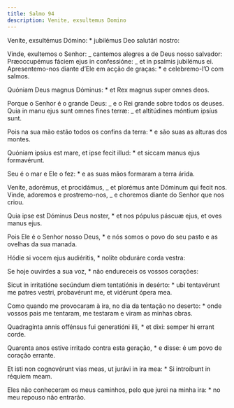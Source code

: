 ```yaml
---
title: Salmo 94
description: Venite, exsultemus Domino
---
```


<div class="side-by-side not-content">

Veníte, exsultémus Dómino: \* jubilémus Deo salutári nostro:

Vinde, exultemos o Senhor: _ cantemos alegres a de Deus nosso salvador: Præoccupémus fáciem ejus in confessióne: _ et in psalmis jubilémus ei. Apresentemo-nos diante d’Ele em acção de graças: \* e celebremo-l’O com salmos.

Quóniam Deus magnus Dóminus: \* et Rex magnus super omnes deos.

Porque o Senhor é o grande Deus: _ e o Rei grande sobre todos os deuses. Quia in manu ejus sunt omnes fines terræ: _ et altitúdines móntium ipsíus sunt.

Pois na sua mão estão todos os confins da terra: \* e são suas as alturas dos montes.

Quóniam ipsíus est mare, et ipse fecit illud: \* et siccam manus ejus formavérunt.

Seu é o mar e Ele o fez: \* e as suas mãos formaram a terra árida.

Veníte, adorémus, et procidámus, _ et plorémus ante Dóminum qui fecit nos. Vinde, adoremos e prostremo-nos, _ e choremos diante do Senhor que nos criou.

Quia ipse est Dóminus Deus noster, \* et nos pópulus páscuæ ejus, et oves manus ejus.

Pois Ele é o Senhor nosso Deus, \* e nós somos o povo do seu pasto e as ovelhas da sua manada.

Hódie si vocem ejus audiéritis, \* nolíte obduráre corda vestra:

Se hoje ouvirdes a sua voz, \* não endureceis os vossos corações:

Sicut in irritatióne secúndum diem tentatiónis in desérto: \* ubi tentavérunt me patres vestri, probavérunt me, et vidérunt ópera mea.

Como quando me provocaram à ira, no dia da tentação no deserto: \* onde vossos pais me tentaram, me testaram e viram as minhas obras.

Quadragínta annis offénsus fui generatióni illi, \* et dixi: semper hi errant corde.

Quarenta anos estive irritado contra esta geração, \* e disse: é um povo de coração errante.

Et isti non cognovérunt vias meas, ut jurávi in ira mea: \* Si introíbunt in réquiem meam.

Eles não conheceram os meus caminhos, pelo que jurei na minha ira: \* no meu repouso não entrarão.

</div>
